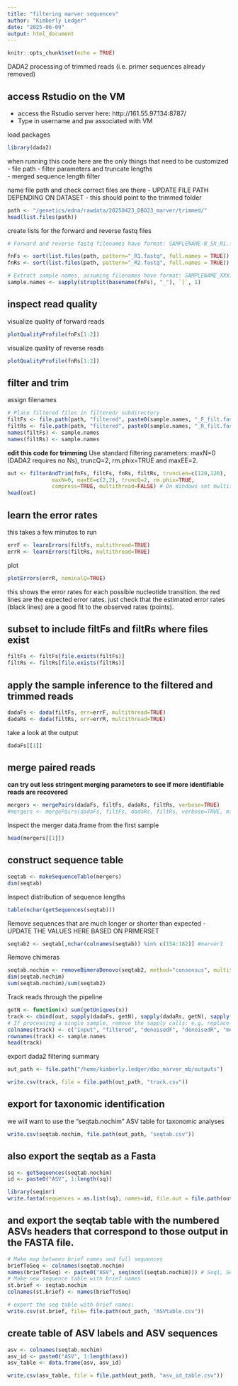 ```yaml
---
title: "filtering marver sequences"
author: "Kimberly Ledger"
date: "2025-06-09"
output: html_document
---
```


```r
knitr::opts_chunk$set(echo = TRUE)
```


DADA2 processing of trimmed reads (i.e. primer sequences already removed)

## access Rstudio on the VM 
* access the Rstudio server here: http://161.55.97.134:8787/
* Type in username and pw associated with VM

load packages
```r
library(dada2)
```

when running this code here are the only things that need to be customized
- file path 
- filter parameters and truncate lengths  
- merged sequence length filter 

name file path and check correct files are there - UPDATE FILE PATH DEPENDING ON DATASET - this should point to the trimmed folder
```r
path <- "/genetics/edna/rawdata/20250423_DBO23_marver/trimmed/"
head(list.files(path))
```

create lists for the forward and reverse fastq files 
```r
# Forward and reverse fastq filenames have format: SAMPLENAME-N_SX_R1.fastq and SAMPLENAME-N_SX_R2.fastq

fnFs <- sort(list.files(path, pattern="_R1.fastq", full.names = TRUE))
fnRs <- sort(list.files(path, pattern="_R2.fastq", full.names = TRUE))

# Extract sample names, assuming filenames have format: SAMPLENAME_XXX.fastq
sample.names <- sapply(strsplit(basename(fnFs), "_"), `[`, 1)
```

## inspect read quality 

visualize quality of forward reads 
```r
plotQualityProfile(fnFs[1:2])
```

visualize quality of reverse reads
```r
plotQualityProfile(fnRs[1:2])
```


## filter and trim 

assign filenames 
```r
# Place filtered files in filtered/ subdirectory
filtFs <- file.path(path, "filtered", paste0(sample.names, "_F_filt.fastq.gz"))
filtRs <- file.path(path, "filtered", paste0(sample.names, "_R_filt.fastq.gz"))
names(filtFs) <- sample.names
names(filtRs) <- sample.names
```

**edit this code for trimming**
Use standard filtering parameters: maxN=0 (DADA2 requires no Ns), truncQ=2, rm.phix=TRUE and maxEE=2.

```r
out <- filterAndTrim(fnFs, filtFs, fnRs, filtRs, truncLen=c(120,120),
              maxN=0, maxEE=c(2,2), truncQ=2, rm.phix=TRUE,
              compress=TRUE, multithread=FALSE) # On Windows set multithread=FALSE
head(out)
```


## learn the error rates 
this takes a few minutes to run
```r
errF <- learnErrors(filtFs, multithread=TRUE)
errR <- learnErrors(filtRs, multithread=TRUE)
```

plot
```r
plotErrors(errR, nominalQ=TRUE)
```

this shows the error rates for each possible nucleotide transition. the red lines are the expected error rates. just check that the estimated error rates (black lines) are a good fit to the observed rates (points). 

## subset to include filtFs and filtRs where files exist
```r
filtFs <- filtFs[file.exists(filtFs)]
filtRs <- filtRs[file.exists(filtRs)]
```


## apply the sample inference to the filtered and trimmed reads
```r
dadaFs <- dada(filtFs, err=errF, multithread=TRUE)
dadaRs <- dada(filtRs, err=errR, multithread=TRUE)
```

take a look at the output
```r
dadaFs[[1]]
```


## merge paired reads
**can try out less stringent merging parameters to see if more identifiable reads are recovered**
```r
mergers <- mergePairs(dadaFs, filtFs, dadaRs, filtRs, verbose=TRUE)
#mergers <- mergePairs(dadaFs, filtFs, dadaRs, filtRs, verbose=TRUE, minOverlap = 8, maxMismatch = 2)
```

Inspect the merger data.frame from the first sample
```r
head(mergers[[1]])
```


## construct sequence table 

```r
seqtab <- makeSequenceTable(mergers)
dim(seqtab)
```

Inspect distribution of sequence lengths
```r
table(nchar(getSequences(seqtab)))
```


Remove sequences that are much longer or shorter than expected - UPDATE THE VALUES HERE BASED ON PRIMERSET
```r
seqtab2 <- seqtab[,nchar(colnames(seqtab)) %in% c(154:182)] #marver1
```

Remove chimeras
```r
seqtab.nochim <- removeBimeraDenovo(seqtab2, method="consensus", multithread=TRUE, verbose=TRUE)
dim(seqtab.nochim)
sum(seqtab.nochim)/sum(seqtab2)
```

Track reads through the pipeline
```r
getN <- function(x) sum(getUniques(x))
track <- cbind(out, sapply(dadaFs, getN), sapply(dadaRs, getN), sapply(mergers, getN), rowSums(seqtab2), rowSums(seqtab.nochim))
# If processing a single sample, remove the sapply calls: e.g. replace sapply(dadaFs, getN) with getN(dadaFs)
colnames(track) <- c("input", "filtered", "denoisedF", "denoisedR", "merged", "correct_length","nonchim")
rownames(track) <- sample.names
head(track)
```

export dada2 filtering summary 
```r
out_path <- file.path("/home/kimberly.ledger/dbo_marver_mb/outputs")

write.csv(track, file = file.path(out_path, "track.csv"))
```

## export for taxonomic identification
we will want to use the "seqtab.nochim" ASV table for taxonomic analyses
```r
write.csv(seqtab.nochim, file.path(out_path, "seqtab.csv"))
```


## also export the seqtab as a Fasta
```r
sq <- getSequences(seqtab.nochim)
id <- paste0("ASV", 1:length(sq))

library(seqinr)
write.fasta(sequences = as.list(sq), names=id, file.out = file.path(out_path, "myasvs.fasta"))
```


## and export the seqtab table with the numbered ASVs headers that correspond to those output in the FASTA file.
```r
# Make map between brief names and full sequences
briefToSeq <- colnames(seqtab.nochim)
names(briefToSeq) <- paste0("ASV", seq(ncol(seqtab.nochim))) # Seq1, Seq2, ...
# Make new sequence table with brief names
st.brief <- seqtab.nochim
colnames(st.brief) <- names(briefToSeq)

# export the seq table with brief names:
write.csv(st.brief, file= file.path(out_path, "ASVtable.csv"))
```


## create table of ASV labels and ASV sequences
```r
asv <- colnames(seqtab.nochim)
asv_id <- paste0("ASV", 1:length(asv))
asv_table <- data.frame(asv, asv_id)

write.csv(asv_table, file = file.path(out_path, "asv_id_table.csv"))
```
